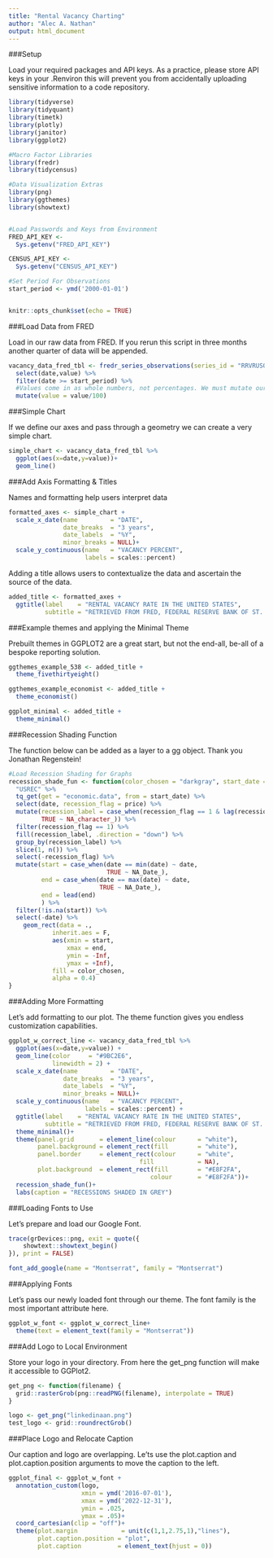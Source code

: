 ---
title: "Rental Vacancy Charting"
author: "Alec A. Nathan"
output: html_document
---

###Setup

  Load your required packages and API keys. As a practice, please store API keys in your .Renviron this will prevent you from accidentally uploading sensitive information to a code repository.
  
```{r setup, include=FALSE}
library(tidyverse)
library(tidyquant)
library(timetk)
library(plotly)
library(janitor)
library(ggplot2)

#Macro Factor Libraries
library(fredr)
library(tidycensus)

#Data Visualization Extras
library(png)
library(ggthemes)
library(showtext)


#Load Passwords and Keys from Environment
FRED_API_KEY <- 
  Sys.getenv("FRED_API_KEY")

CENSUS_API_KEY <- 
  Sys.getenv("CENSUS_API_KEY")

#Set Period For Observations
start_period <- ymd('2000-01-01')


knitr::opts_chunk$set(echo = TRUE)
```

###Load Data from FRED

Load in our raw data from FRED. If you rerun this script in three months another quarter of data will be appended.

```{r}
vacancy_data_fred_tbl <- fredr_series_observations(series_id = "RRVRUSQ156N") %>% 
  select(date,value) %>% 
  filter(date >= start_period) %>% 
  #Values come in as whole numbers, not percentages. We must mutate our value column to the appropriate scale.
  mutate(value = value/100)
```

###Simple Chart

If we define our axes and pass through a geometry we can create a very simple chart.

```{r}
simple_chart <- vacancy_data_fred_tbl %>% 
  ggplot(aes(x=date,y=value))+
  geom_line()
```

###Add Axis Formatting & Titles

Names and formatting help users interpret data

```{r}
formatted_axes <- simple_chart +
  scale_x_date(name         = "DATE",
               date_breaks  = "3 years",
               date_labels  = "%Y",
               minor_breaks = NULL)+
  scale_y_continuous(name   = "VACANCY PERCENT",
                     labels = scales::percent)
```

Adding a title allows users to contextualize the data and ascertain the source of the data.

```{r}
added_title <- formatted_axes +
  ggtitle(label    = "RENTAL VACANCY RATE IN THE UNITED STATES",
          subtitle = "RETRIEVED FROM FRED, FEDERAL RESERVE BANK OF ST. LOUIS")
```

###Example themes and applying the Minimal Theme

Prebuilt themes in GGPLOT2 are a great start, but not the end-all, be-all of a bespoke reporting solution.

```{r}
ggthemes_example_538 <- added_title + 
  theme_fivethirtyeight()

ggthemes_example_economist <- added_title +
  theme_economist()

ggplot_minimal <- added_title +
  theme_minimal()
```


###Recession Shading Function

The function below can be added as a layer to a gg object. Thank you Jonathan Regenstein!

```{r}
#Load Recession Shading for Graphs
recession_shade_fun <- function(color_chosen = "darkgray", start_date = start_period){ 
  "USREC" %>% 
  tq_get(get = "economic.data", from = start_date) %>% 
  select(date, recession_flag = price) %>% 
  mutate(recession_label = case_when(recession_flag == 1 & lag(recession_flag == 0) ~ str_glue("{year(date)} recession"), 
         TRUE ~ NA_character_)) %>% 
  filter(recession_flag == 1) %>% 
  fill(recession_label, .direction = "down") %>% 
  group_by(recession_label) %>% 
  slice(1, n()) %>% 
  select(-recession_flag) %>% 
  mutate(start = case_when(date == min(date) ~ date,
                           TRUE ~ NA_Date_),
         end = case_when(date == max(date) ~ date,
                         TRUE ~ NA_Date_),
         end = lead(end)
         ) %>% 
  filter(!is.na(start)) %>% 
  select(-date) %>% 
    geom_rect(data = ., 
            inherit.aes = F, 
            aes(xmin = start, 
                xmax = end, 
                ymin = -Inf, 
                ymax = +Inf), 
            fill = color_chosen, 
            alpha = 0.4)
}
```

###Adding More Formatting

Let's add formatting to our plot. The theme function gives you endless customization capabilities.

```{r}
ggplot_w_correct_line <- vacancy_data_fred_tbl %>% 
  ggplot(aes(x=date,y=value)) +
  geom_line(color     = "#9BC2E6",
            linewidth = 2) +
  scale_x_date(name         = "DATE",
               date_breaks  = "3 years",
               date_labels  = "%Y",
               minor_breaks = NULL)+
  scale_y_continuous(name   = "VACANCY PERCENT",
                     labels = scales::percent) +
  ggtitle(label    = "RENTAL VACANCY RATE IN THE UNITED STATES",
          subtitle = "RETRIEVED FROM FRED, FEDERAL RESERVE BANK OF ST. LOUIS")+
  theme_minimal()+
  theme(panel.grid       = element_line(colour      = "white"),
        panel.background = element_rect(fill        = "white"),
        panel.border     = element_rect(colour      = "white",
                                    fill            = NA),
        plot.background  = element_rect(fill        = "#E8F2FA",
                                       colour       = "#E8F2FA"))+
  recession_shade_fun()+
  labs(caption = "RECESSIONS SHADED IN GREY")
```

###Loading Fonts to Use

Let's prepare and load our Google Font.

```{r}
trace(grDevices::png, exit = quote({
    showtext::showtext_begin()
}), print = FALSE)

font_add_google(name = "Montserrat", family = "Montserrat")
```

###Applying Fonts

Let's pass our newly loaded font through our theme. The font family is the most important attribute here.

```{r}
ggplot_w_font <- ggplot_w_correct_line+
  theme(text = element_text(family = "Montserrat"))
```

###Add Logo to Local Environment

Store your logo in your directory. From here the get_png function will make it accessible to GGPlot2.

```{r}
get_png <- function(filename) {
  grid::rasterGrob(png::readPNG(filename), interpolate = TRUE)
}

logo <- get_png("linkedinaan.png")
test_logo <- grid::roundrectGrob()
```

###Place Logo and Relocate Caption

Our caption and logo are overlapping. Le'ts use the plot.caption and plot.caption.position arguments to move the caption to the left.

```{r}
ggplot_final <- ggplot_w_font +
  annotation_custom(logo,
                    xmin = ymd('2016-07-01'),
                    xmax = ymd('2022-12-31'),
                    ymin = .025,
                    ymax = .05)+
  coord_cartesian(clip = "off")+
  theme(plot.margin            = unit(c(1,1,2.75,1),"lines"),
        plot.caption.position = "plot",
        plot.caption          = element_text(hjust = 0))
```
